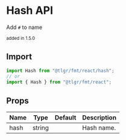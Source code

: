 # Hash API

Add `#` to name

<small>added in 1.5.0</small>

## Import

```jsx
import Hash from "@tlgr/fmt/react/hash";
// or
import { Hash } from "@tlgr/fmt/react";
```

## Props

| Name | Type   | Default | Description |
| ---- | ------ | ------- | ----------- |
| hash | string |         | Hash name.  |
